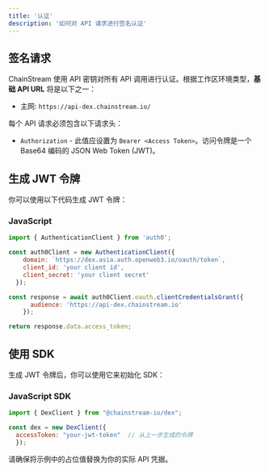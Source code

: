 ```yaml
---
title: '认证'
description: '如何对 API 请求进行签名认证'
---
```


## 签名请求

ChainStream 使用 API 密钥对所有 API 调用进行认证。根据工作区环境类型，**基础 API URL** 将是以下之一：

* 主网: `https://api-dex.chainstream.io/`

每个 API 请求必须包含以下请求头：

* `Authorization` - 此值应设置为 `Bearer <Access Token>`。访问令牌是一个 Base64 编码的 JSON Web Token (JWT)。

## 生成 JWT 令牌

你可以使用以下代码生成 JWT 令牌：

### JavaScript

```javascript
import { AuthenticationClient } from 'auth0';

const auth0Client = new AuthenticationClient({
    domain: `https://dex.asia.auth.openweb3.io/oauth/token`,
    client_id: 'your client id',
    client_secret: 'your client secret'
  });

const response = await auth0Client.oauth.clientCredentialsGrant({
      audience: 'https://api-dex.chainstream.io'
    });

return response.data.access_token;
```

## 使用 SDK

生成 JWT 令牌后，你可以使用它来初始化 SDK：

### JavaScript SDK

```javascript
import { DexClient } from "@chainstream-io/dex";

const dex = new DexClient({
  accessToken: "your-jwt-token"  // 从上一步生成的令牌
  });
```

<Note>
请确保将示例中的占位值替换为你的实际 API 凭据。
</Note> 